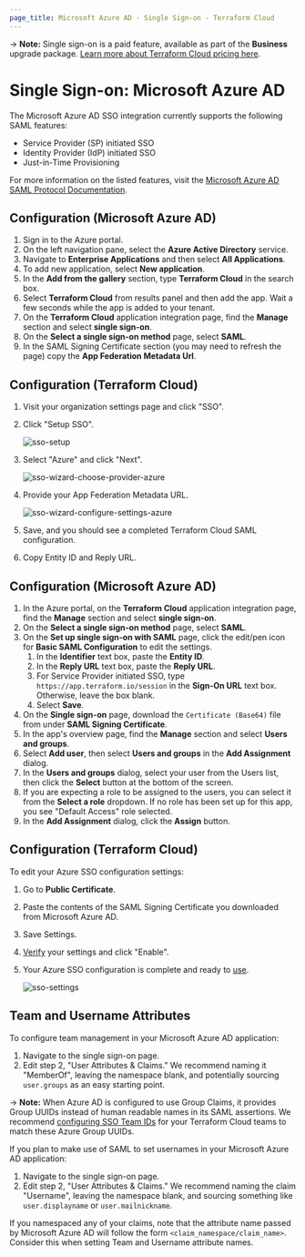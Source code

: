 ```yaml
---
page_title: Microsoft Azure AD - Single Sign-on - Terraform Cloud
---
```


-> **Note:** Single sign-on is a paid feature, available as part of the **Business** upgrade package. [Learn more about Terraform Cloud pricing here](https://www.hashicorp.com/products/terraform/pricing).

# Single Sign-on: Microsoft Azure AD

The Microsoft Azure AD SSO integration currently supports the following SAML features:

- Service Provider (SP) initiated SSO
- Identity Provider (IdP) initiated SSO
- Just-in-Time Provisioning

For more information on the listed features, visit the [Microsoft Azure AD SAML Protocol Documentation](https://docs.microsoft.com/en-us/azure/active-directory/develop/single-sign-on-saml-protocol).

## Configuration (Microsoft Azure AD)

1. Sign in to the Azure portal.
1. On the left navigation pane, select the **Azure Active Directory** service.
1. Navigate to **Enterprise Applications** and then select **All Applications**.
1. To add new application, select **New application**.
1. In the **Add from the gallery** section, type **Terraform Cloud** in the search box.
1. Select **Terraform Cloud** from results panel and then add the app. Wait a few seconds while the app is added to your tenant.
1. On the **Terraform Cloud** application integration page, find the **Manage** section and select **single sign-on**.
1. On the **Select a single sign-on method** page, select **SAML**.
1. In the SAML Signing Certificate section (you may need to refresh the page) copy the **App Federation Metadata Url**.

## Configuration (Terraform Cloud)

1. Visit your organization settings page and click "SSO".

1. Click "Setup SSO".

   ![sso-setup](/img/docs/setup.png)

1. Select "Azure" and click "Next".

   ![sso-wizard-choose-provider-azure](/img/docs/wizard-choose-provider-azure.png)

1. Provide your App Federation Metadata URL.

   ![sso-wizard-configure-settings-azure](/img/docs/wizard-configure-settings-azure.png)

1. Save, and you should see a completed Terraform Cloud SAML configuration.

1. Copy Entity ID and Reply URL.

## Configuration (Microsoft Azure AD)

1. In the Azure portal, on the **Terraform Cloud** application integration page, find the **Manage** section and select **single sign-on**.
1. On the **Select a single sign-on method** page, select **SAML**.
1. On the **Set up single sign-on with SAML** page, click the edit/pen icon for **Basic SAML Configuration** to edit the settings.
   1. In the **Identifier** text box, paste the **Entity ID**.
   1. In the **Reply URL** text box, paste the **Reply URL**.
   1. For Service Provider initiated SSO, type `https://app.terraform.io/session` in the **Sign-On URL** text box. Otherwise, leave the box blank.
   1. Select **Save**.
1. On the **Single sign-on** page, download the `Certificate (Base64)` file from under **SAML Signing Certificate**.
1. In the app's overview page, find the **Manage** section and select **Users and groups**.
1. Select **Add user**, then select **Users and groups** in the **Add Assignment** dialog.
1. In the **Users and groups** dialog, select your user from the Users list, then click the **Select** button at the bottom of the screen.
1. If you are expecting a role to be assigned to the users, you can select it from the **Select a role** dropdown. If no role has been set up for this app, you see "Default Access" role selected.
1. In the **Add Assignment** dialog, click the **Assign** button.

## Configuration (Terraform Cloud)
To edit your Azure SSO configuration settings:

   1. Go to **Public Certificate**. 
   1. Paste the contents of the SAML Signing Certificate you downloaded from Microsoft Azure AD.
   1. Save Settings.  
1. [Verify](/cloud-docs/users-teams-organizations/single-sign-on/testing) your settings and click "Enable".

1. Your Azure SSO configuration is complete and ready to [use](/cloud-docs/users-teams-organizations/single-sign-on#signing-in-with-sso).

   ![sso-settings](/img/docs/settings-azure.png)

## Team and Username Attributes

To configure team management in your Microsoft Azure AD application:

1. Navigate to the single sign-on page.
1. Edit step 2, "User Attributes & Claims."
   We recommend naming it "MemberOf", leaving the namespace blank, and potentially sourcing `user.groups` as an easy starting point.

-> **Note:** When Azure AD is configured to use Group Claims, it provides Group UUIDs instead of human readable names in its SAML assertions. We recommend [configuring SSO Team IDs](/cloud-docs/users-teams-organizations/single-sign-on#team-names-and-sso-team-ids) for your Terraform Cloud teams to match these Azure Group UUIDs.

If you plan to make use of SAML to set usernames in your Microsoft Azure AD application:

1. Navigate to the single sign-on page.
1. Edit step 2, "User Attributes & Claims."
   We recommend naming the claim "Username", leaving the namespace blank, and sourcing something like `user.displayname` or `user.mailnickname`.

If you namespaced any of your claims, note that the attribute name passed by Microsoft Azure AD will follow the form `<claim_namespace/claim_name>`. Consider this when setting Team and Username attribute names.
